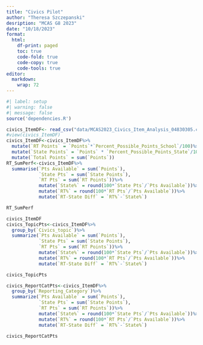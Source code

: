 ```yaml
---
title: "Civics Pilot"
author: "Theresa Szczepanski"
desription: "MCAS G8 2023"
date: "10/18/2023"
format:
  html:
    df-print: paged
    toc: true
    code-fold: true
    code-copy: true
    code-tools: true
editor: 
  markdown: 
    wrap: 72
---
```


```r
#| label: setup
#| warning: false
#| message: false
source('dependencies.R')
```

```r
civics_ItemDF<- read_csv("data/MCAS2023_Civics_Item_Analysis_04830305.csv")
#view(civics_ItemDF)
civics_ItemDF<-civics_ItemDF%>%
  mutate(`RT Points` = `Points`*`Percent_Possible_Points_School`/100)%>%
  mutate(`State Points` = `Points` * `Percent_Possible_Points_State`/100)%>%
  mutate(`Total Points` = sum(`Points`))
RT_SumPerf<-civics_ItemDF%>%
  summarise(`Pts Available` = sum(`Points`),
            `State Pts` = sum(`State Points`),
            `RT Pts` = sum(`RT Points`))%>%
            mutate(`State%` = round(100*`State Pts`/`Pts Available`))%>%
            mutate(`RT%` = round(100*`RT Pts`/`Pts Available`))%>%
            mutate(`RT-State Diff` = `RT%`-`State%`)

RT_SumPerf

civics_ItemDF
civics_TopicPts<-civics_ItemDF%>%
  group_by(`Civics_topic`)%>%
  summarize(`Pts Available` = sum(`Points`),
            `State Pts` = sum(`State Points`),
            `RT Pts` = sum(`RT Points`))%>%
            mutate(`State%` = round(100*`State Pts`/`Pts Available`))%>%
            mutate(`RT%` = round(100*`RT Pts`/`Pts Available`))%>%
            mutate(`RT-State Diff` = `RT%`-`State%`)

civics_TopicPts

civics_ReportCatPts<-civics_ItemDF%>%
  group_by(`Reporting_Category`)%>%
  summarize(`Pts Available` = sum(`Points`),
            `State Pts` = sum(`State Points`),
            `RT Pts` = sum(`RT Points`))%>%
            mutate(`State%` = round(100*`State Pts`/`Pts Available`))%>%
            mutate(`RT%` = round(100*`RT Pts`/`Pts Available`))%>%
            mutate(`RT-State Diff` = `RT%`-`State%`)

civics_ReportCatPts

```